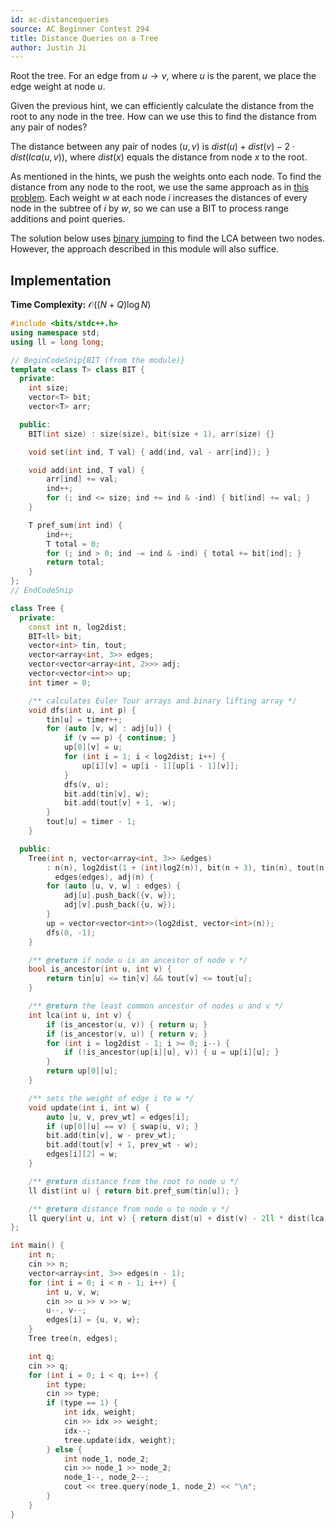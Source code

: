 ```yaml
---
id: ac-distancequeries
source: AC Beginner Contest 294
title: Distance Queries on a Tree
author: Justin Ji
---
```


<Spoiler title = "Hint">

Root the tree. For an edge from $u \rightarrow v$, where $u$ is
the parent, we place the edge weight at node $u$.

</Spoiler>

<Spoiler title = "Hint 2">

Given the previous hint, we can efficiently calculate the distance from the root
to any node in the tree. How can we use this to find the distance from any pair
of nodes?

</Spoiler>

<Spoiler title = "Answer to Hint 2">

The distance between any pair of nodes $(u, v)$ is
$dist(u) + dist(v) - 2 \cdot dist(lca(u, v))$,
where $dist(x)$ equals the distance from node $x$ to the
root.

</Spoiler>

<Spoiler title = "Explanation">

As mentioned in the hints, we push the weights onto each node. To find the distance from any node to the root,
we use the same approach as in [this problem](https://usaco.guide/problems/cses-1138-path-queries/solution). Each weight $w$ at each node $i$ increases the distances of every node in the subtree of $i$ by $w$, so we can use a BIT to process range additions and point queries.

The solution below uses [binary jumping](https://usaco.guide/plat/binary-jump) to find the LCA between two nodes. However, the approach described in this module will also suffice.

## Implementation

**Time Complexity:** $\mathcal{O}((N + Q)\log{N})$

<LanguageSection>
<CPPSection>

```cpp
#include <bits/stdc++.h>
using namespace std;
using ll = long long;

// BeginCodeSnip{BIT (from the module)}
template <class T> class BIT {
  private:
	int size;
	vector<T> bit;
	vector<T> arr;

  public:
	BIT(int size) : size(size), bit(size + 1), arr(size) {}

	void set(int ind, T val) { add(ind, val - arr[ind]); }

	void add(int ind, T val) {
		arr[ind] += val;
		ind++;
		for (; ind <= size; ind += ind & -ind) { bit[ind] += val; }
	}

	T pref_sum(int ind) {
		ind++;
		T total = 0;
		for (; ind > 0; ind -= ind & -ind) { total += bit[ind]; }
		return total;
	}
};
// EndCodeSnip

class Tree {
  private:
	const int n, log2dist;
	BIT<ll> bit;
	vector<int> tin, tout;
	vector<array<int, 3>> edges;
	vector<vector<array<int, 2>>> adj;
	vector<vector<int>> up;
	int timer = 0;

	/** calculates Euler Tour arrays and binary lifting array */
	void dfs(int u, int p) {
		tin[u] = timer++;
		for (auto [v, w] : adj[u]) {
			if (v == p) { continue; }
			up[0][v] = u;
			for (int i = 1; i < log2dist; i++) {
				up[i][v] = up[i - 1][up[i - 1][v]];
			}
			dfs(v, u);
			bit.add(tin[v], w);
			bit.add(tout[v] + 1, -w);
		}
		tout[u] = timer - 1;
	}

  public:
	Tree(int n, vector<array<int, 3>> &edges)
	    : n(n), log2dist(1 + (int)log2(n)), bit(n + 3), tin(n), tout(n),
	      edges(edges), adj(n) {
		for (auto [u, v, w] : edges) {
			adj[u].push_back({v, w});
			adj[v].push_back({u, w});
		}
		up = vector<vector<int>>(log2dist, vector<int>(n));
		dfs(0, -1);
	}

	/** @return if node u is an ancestor of node v */
	bool is_ancestor(int u, int v) {
		return tin[u] <= tin[v] && tout[v] <= tout[u];
	}

	/** @return the least common ancestor of nodes u and v */
	int lca(int u, int v) {
		if (is_ancestor(u, v)) { return u; }
		if (is_ancestor(v, u)) { return v; }
		for (int i = log2dist - 1; i >= 0; i--) {
			if (!is_ancestor(up[i][u], v)) { u = up[i][u]; }
		}
		return up[0][u];
	}

	/** sets the weight of edge i to w */
	void update(int i, int w) {
		auto [u, v, prev_wt] = edges[i];
		if (up[0][u] == v) { swap(u, v); }
		bit.add(tin[v], w - prev_wt);
		bit.add(tout[v] + 1, prev_wt - w);
		edges[i][2] = w;
	}

	/** @return distance from the root to node u */
	ll dist(int u) { return bit.pref_sum(tin[u]); }

	/** @return distance from node u to node v */
	ll query(int u, int v) { return dist(u) + dist(v) - 2ll * dist(lca(u, v)); }
};

int main() {
	int n;
	cin >> n;
	vector<array<int, 3>> edges(n - 1);
	for (int i = 0; i < n - 1; i++) {
		int u, v, w;
		cin >> u >> v >> w;
		u--, v--;
		edges[i] = {u, v, w};
	}
	Tree tree(n, edges);

	int q;
	cin >> q;
	for (int i = 0; i < q; i++) {
		int type;
		cin >> type;
		if (type == 1) {
			int idx, weight;
			cin >> idx >> weight;
			idx--;
			tree.update(idx, weight);
		} else {
			int node_1, node_2;
			cin >> node_1 >> node_2;
			node_1--, node_2--;
			cout << tree.query(node_1, node_2) << "\n";
		}
	}
}
```

</CPPSection>
</LanguageSection>

</Spoiler>
